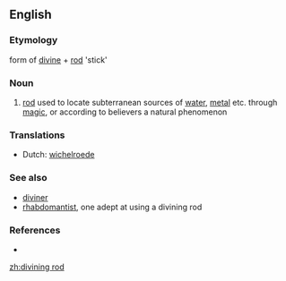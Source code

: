 {{Wikipedia}}
==English==

===Etymology===
form of [[divine]] + [[rod]] 'stick'

===Noun===
{{en-noun}}

# [[rod]] used to locate subterranean sources of [[water]], [[metal]] etc. through [[magic]], or according to believers a natural phenomenon

===Translations===
* Dutch: [[wichelroede]]

===See also===
* [[diviner]]
* [[rhabdomantist]], one adept at using a divining rod

===References===
* {{R:Websters}}

[[zh:divining rod]]